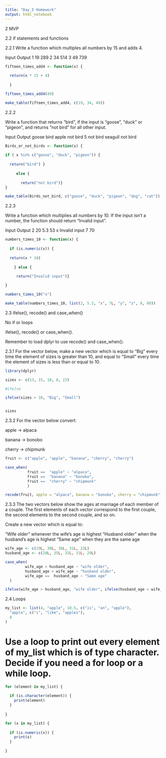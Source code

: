 ```yaml
---
title: "Day_5 Homework"
output: html_notebook
---
```


2 MVP

2.2 if statements and functions


2.2.1
Write a function which multiples all numbers by 15 and adds 4.

Input	Output
1	19   289
2	34   514
3	49   739 

```r

fifteen_times_add4 <- function(x) {
  
  return(x * 15 + 4)
  
  }

fifteen_times_add4(49)


```

```r
make_table(fifteen_times_add4, c(19, 34, 49))

```


2.2.2

Write a function that returns “bird”, if the input is “goose”, “duck” or “pigeon”, and returns “not bird” for all other input.


Input	     Output
goose	     bird
apple	     not bird
5	not      bird
seagull	   not bird

```r

Birds_or_not_birds <- function(x) {
  
if ( x %in% c("goose", "duck", "pigeon")) {
  
  return("bird") }
  
     else { 
       
       return("not bird")}
}


```

```r

make_table(Birds_not_bird, c("goose", "duck", "pigeon", "dog", "cat"))
```





2.2.3

Write a function which multiplies all numbers by 10. If the input isn’t a number, the function should return “Invalid input”.

Input	              Output
2	                  20
5.3	                53
x	                  Invalid input
7	                  70



```r

numbers_times_10 <- function(x) {
  
  if (is.numeric(x)) {
     
  return(x * 10) 
    
    } else { 
     
     return("Invalid input")}

}

numbers_times_10("x")

```

```r
make_table(numbers_times_10, list(2, 5.3, "x", 7L, "y", "z", 9, 80))
```


2.3 ifelse(), recode() and case_when()

No if or loops

ifelse(), recode() or case_when().

Remember to load dplyr to use recode() and case_when().

2.3.1
For the vector below, make a new vector which is equal to “Big” every time the element of sizes is greater than 10, and equal to “Small” every time the element of sizes is less than or equal to 10.

```r
library(dplyr)
```


```r
sizes <- c(13, 15, 10, 8, 22)

#ifelse

ifelse(sizes > 10, "Big", "Small")


sizes
```


2.3.2
For the vector below convert:

apple → alpaca

banana → bonobo

cherry → chipmunk

```r

fruit <- c("apple", "apple", "banana", "cherry", "cherry")


```

```r

case_when( 
          fruit ==  "apple" ~ "alpaca",
          fruit ==  "banana" ~ "bonobo",
          fruit ==  "cherry" ~ "chipmunk"
          )

```

```r

recode(fruit, apple = "alpaca", banana = "bonobo", cherry = "chipmunk")

```

2.3.3
The two vectors below show the ages at marriage of each member of a couple. The first elements of each vector correspond to the first couple, the second elements to the second couple, and so on.

Create a new vector which is equal to:

“Wife older” whenever the wife’s age is highest “Husband older” when the husband’s age is highest “Same age” when they are the same age

```r

wife_age <- c(29L, 30L, 36L, 31L, 22L)
husband_age <- c(28L, 35L, 32L, 31L, 29L)

```


```r

case_when(
         wife_age > husband_age ~ "wife older",
         husband_age > wife_age ~ "husband older",
         wife_age ==  husband_age ~ "Same age"
  )

```
```r

ifelse(wife_age > husband_age, "wife older", ifelse(husband_age > wife_age, "husband older", "Same age"))  


```

2.4 Loops


```r

my_list <- list(4, "apple", 10.5, c("is", "an", "apple"),
  "apple", c("i", "like", "apples"),
  8
)

```


# Use a loop to print out every element of my_list which is of type character. Decide if you need a for loop or a while loop.

```r

for (element in my_list) {
  
  if (is.character(element)) {
    print(element)
  }
  
}

```

```r

for (x in my_list) {
  
  if (is.numeric(x)) {
    print(x)
  }
  
}


```

























